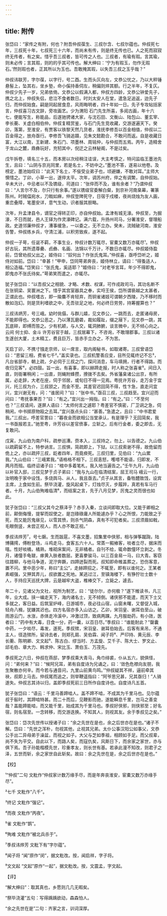 ```yaml
---
---
---
```

title: 附传
---







张岱曰：“家传之有附，何也？附吾仲叔葆生、三叔尔含、七叔尔蕴也。仲叔死七年，三叔死十年，七叔死三十六年，而尚未有传，则是终无传也已。人之死而寂寂终无传者，有之矣。惜乎吾三叔者，皆可传之人也。三叔者，有瑜有瑕。言其瑜，则未必传；言其瑕，则的的乎其可传也。解大绅曰：‘宁为有瑕玉，勿作无瑕石。’然则瑕也者，正其所以为玉也。吾敢掩其瑕，以失吾三叔之玉乎哉？”

仲叔讳联芳，字尔葆，以字行，号二酉。生而头仄向左，文恭公忧之，乃以大秤锤悬髻上，坠其右，坐乡塾，命小傒持香伺左，稍偏则焠其额。行之半年，不复仄。仲叔少先子一岁，兄弟依倚。文恭公以假满入都，仲叔方四龄，文恭公钟爱先子，携之北上，仲叔失侣，悲泣不食者数日。时刘太安人在堂，遣急足追返，迨先子归，而仲叔始食。嗣是同起居食息，风雨晦明者，四十年如一日。先子专攻帖括家言，仲叔喜习古文辞，旁攻画艺。少为渭阳 石门先生所喜，多阅古画，年十六七，便能写生，称能品，后遂驰骋诸大家，与沈石田、文衡山、陆包山、董玄宰、李长蘅、关虚白相伯仲。仲叔复精赏鉴，与石门先生竞收藏，交游遂遍天下。癸卯，落第，至淮安，有贾客以铁黎天然几货者，淮抚李修吾以百金相值，仲叔以二百金得之，放舟亟行。李修吾飞骑追蹑，见朱文懿勘合，不敢问而返。自是收藏日富，大江以南，王新建、朱石门、项墨林、周铭仲，与仲叔而五焉。丙午，造精舍于龙山之麓，鼎彝玩好，充牣其中，倪迂之云林秘阁，不是过矣。

戊午拆卷，填名三十五，而本房以次经稍注诖误，大主考慎之，特问监临王墨池先生，且曰：“山阴与京兆同里，若是名士，不妨中之。”墨池不答，遂易以他卷。及榜定，墨池始叹曰：“此天下名士，不佞受业弟子也，顷避嫌，不敢对耳。”主师大懊惜之。丁卯，小草一出，遂倅太平。次年，调苏州府，倅之有调繁，自仲叔始。辛未大计，中忌者以不及镌级，司道曰：“张倅而不及，谁有余者？”乃谓仲叔曰：“人言尔不及，尔只行有余事。”遂以镌级官委解白粲，到京补河南臬幕，署篆陈州。时贼偪宛水，刀戟如麻，仲叔登陴死守，日宿于戍楼，夜尚烧烛为友人画，重峦叠障，笔墨安详，意气生动，识者服其胆略。

次年，升孟津县令，谪官之得转正印，亦自仲叔始。孟津有城无濠。仲叔至，为掘濠，不日而就，邑人王铎为作灵濠碑记。满六载，升扬州司马，分署淮安，督理船政。史道邻廉仲叔才，漕事缓急，一以委之，无不立办。癸未，流贼破河南，淮安告警，仲叔练乡兵，守清江浦，以积劳致疾，遂不起。

仲叔一子萼，任诞不羁，不事生业，仲叔计数万辄尽，宦橐又数万亦辄尽¹。仲叔好古玩，其所遗尊罍、卣彝、名画、法锦以千万计，不数日亦辄尽。仲叔姬侍盈前，岱曾劝叔父出之，姬侍曰：“奴何出？作张氏鬼耳。”仲叔喜，亟呼岱听之，姬侍对如前。岱曰：“幸甚！”甲申，岱同萼弟奔丧，姬侍林立，请曰：“得蚤适人，相公造福。”岱笑曰：“张氏鬼，奚适耶？”姬侍曰：“对老爷言耳，年少不得即鬼，即鬼亦不张氏待矣。”萼弟笑而遣之，亦辄尽。

犹子张岱曰：“以吾叔父之相貌、才略、术数、权谋，可作戎政司马，其功名断不在张铜梁、吴寰洲之下。惜乎其宫室器具之奉，实埒王侯，岱所谓亵越之太甚者，正谓此也。仲叔嗜古，即一隃麋不肯轻弃，而铜雀诸妓可谓朝夕西陵，乃不移时而散如泡幻。则是货利嗜欲之中，无吾驻足之地，何必终日劳劳，持筹握算也？”

三叔讳炳芳，号三峨。幼时佻傝，与群儿嬉，见文恭公，一跳而去，走匿诸母房，不能即得也。文恭公恶之，乃以薄瓦磨砻，裁如履趾，缀之屦下，见文恭一跳，其瓦底碎，即缚而笞之。少有机颖，与人交，辄洞肺腑，谈言微中，无不倾心向之。云间 何士抑、金斗 许芳谷官于越，三叔居幕下，不咨询，不敢理郡事。三叔以诸生遂创大厦，土木精工，费且巨万，皆赤手立办之，不为苦。

天启丁卯，不携寸镪走京师，以一席言，取内阁秘书，如取诸寄。三叔曾语岱曰：“恩留三相，费省七千²。”盖实录也。三叔机警善应变，目所见辄终记不忘³，凡台省部寺，朝上疏，夕必伺于三叔之门，探问消息，车马填拥，行者不得路。而夜归见客⁴，必四鼓。旨一出，有喜事，即以赫蹄走报，时人称之张喜雀⁵。间日入直，则衙署稍闲；一出直，则蝇附蜂攒，撩拨不去矣。外省藩臬诸公出京，有所属，必走辞，大老在座，伺于邻居，或旬日不得一见焉。粤抚许芳谷，走万金于宜兴，托三叔为介，三叔颔之，而金不至。其差官迟回简不得，性卞急，直走问宜兴，宜兴谢无有，问：“谁居间？”曰：“张中书。”亟召三叔，三叔趋至。宜兴迎而问曰：“粤抚事果否？”曰：“有之。”宜兴出一拇指。曰：“有之。”曰：“不至何也？”三叔请间，遂屏人语曰：“太师何言之遽耶？粤差官不慎密，厂卫诇之急，伺稍闲，中书掷原物殴之去耳。”宜兴亟点头曰：“甚善。”急遣之，且曰：“中书君爱我。”三叔出，呼差官詈曰：“暮夜金而欲相公当堂承认，有是理乎？无回简矣，我一书亟报若主。”驰至粤，许芳谷以差官偾事，立斩之。后有行金者，委之即去，无复敢问。

戊寅，九山伯为南户科，疏参巡漕。赍本入，三叔持之，勿上，以告德之。九山伯以疏羁留不上，特参讷言。三叔惧，简疏即上，下狱。以三叔索谢不得，故佹留而佹上之，亦以疏抨三叔，龁者四年，而竟瘐死。三叔归里，见伯曰：“九山累我。”九山伯曰：“三峨累我。”语格格不相下。三叔恚怒，嚄唶不能语，归即发，不两月而殂。临终诏诸子曰：“棺中多着笔札，我入地当遍告之。”壬午九月，九山伯以补官入邸，三叔见梦于贞子弟曰：“我与九山在临清结案，屈王司马 峨云一行，汝明晚于家中设饯，多烧舆马、从人，我且亟去。”贞子从其言，备牲醴致饯，设宾主席，上食如生前。祭毕浇灌，旋风起桌下，灯烛尽灭，步履踤，真若有车马行者。十月，九山伯殉难临清⁶，而结案之言，先于八月见梦，厉鬼之灵而很也如此。

犹子张岱曰：“三叔父其今之蔡泽乎？赤手入秦，立谈间即取大位。又能于卿相之前，颠倒侮慢，提挈而奴使之，是岂碌碌庸人所能遽办乎？心之所恨，力能致之于死，而又能厉鬼昼见，以雪其愤，则杀气阴森，真有不可犯者矣。三叔须眉如戟，毛眼倒竖，未尝正视人，而人亦不敢正视。”

季叔讳烨芳⁷，号七磐。生而跋扈，不喜文墨，招集里中侠邪，相与弹筝蹴踘，陆博蒱摴，傅粉登场，斗鸡走马，食客五六十人。常蒸一豭飨客，啖者立尽，据床而嘻。性好啖橘，橘熟，堆砌床案间，无非橘者。自刊不给，辄命数僮环立剥之。冬月，诸僮手龟皲，瘃黄入肤者数层。更喜豢骏马，以三百金易一马，曰大青。客窃往踖柳，与他马争道，泥泞奔蹶，四蹄迸裂而死。叔知即命帷盖葬之，恐伤客意，置不问。里中恶少年，称曰“主公”，走赫蹄招之，不辄至，即有以谁何之。王某者素崛强，又狎其弄儿，叔欲置之死地。某逃过江，至镇海楼下，有狰狞壮士数十人，手持应天巡抚大牌，云是越牢大盗，椎棒交下，立毙之，遽去。

年二十，见诸父为文社，视所为制艺，曰：“徒尔尔，亦何极？”遂下帷读书，凡三年，业大成。挟一编走天下，海内诸名士，无不倾倒。诸侠邪不能遣，而天下士又多就之，客日益。后筑室炉峰，日游城市，夜必往山宿，山窗未曙，又督促入城，轻舟八楫，犹嫌其迟也。四方名宿亦多入山访之。乙卯，宋羽皇、谢耳伯至山，破雨游云门，水涨，赤体走冷溪中，冲激过顶，致病两踝。九月服劫药，有小效，医者曰：“药中有大毒，日食一分，药一囊，以百日尽。”季叔曰：“谁能耐此？”罄囊中药，一夕啖尽，毒发，遂死。季叔殡，宋羽皇、谢耳伯始去。后客有来吊，不通主人，径造殡所，留诗去者，则郑孔肩、吴伯霖、闻子将⁸、严印持、黄元辰、李长蘅、陈明卿、文文起⁹、陈古白、缪当时、方孟旋、艾千子、陈大士、罗文止、邱毛伯、章大力、韩求仲、宋比玉、萧伯玉、万茂先。

季叔死之六日，仲叔在燕邸，梦季叔乘大青马，角巾绯裘，仆从五六，貌俱怪，问：“弟何来？”曰：“候阿兄耳，弟有自度诗为兄诵之，曰：‘敛色危襟向友朋，我生聚散亦何辛。而今若与通音问，九里山前黄鸟鸣。’”仲叔疑其不祥，逼前牵其袂，叔即上马去。仲叔尾而追之，则举鞭遥指曰：“阿爷思兄甚，兄其亟归！”人骑遂失。仲叔志其诗以归，盖即季叔死前三日所作自度诗也。自度诗凡五首。

犹子张岱曰：“语云：千里马善蹄啮人。盖不蹄不啮，不成其为千里马也。见尔蕴叔于髫时，其蹄啮特甚。而二十而后，见鞭影而驰，遂能瞬息千里，岂马之善变哉？盖能蹄能啮，而又能千里，始成其为千里马也。季叔好侠邪，则侠邪至；好名宿，则名宿至。一念转移，而交游迭换。不知其人，则视其友。余于季叔见之矣。”

张岱曰：岱次先世传以授诸子曰：“余之先世在是也，余之后世亦在是也。”诸子不解。岱曰：“先世之浑朴，勿视其他，止视其兄弟。太仆公事汉阳公如事父，文恭公手出二异母弟于澡盆，而视之如子。大父与芝如季祖，相顾如手足。而父叔辈，尚不失为平交。自此以下，而路人矣，而寇仇矣，风斯日下，而余家之家世，亦与俱下焉。吾子孙能楷模先世，珍重孝友，则长世有基。若承此漫不知改，则君子之泽，五世而斩，余之家世自此斩矣。故曰：余之先世在是，余之后世亦在是也。”

【校】

¹“仲叔”二句 文粃作“仲叔家计数万缘手尽，而是年奔丧淮安，宦橐又数万亦缘手尽”。

²七千 文粃作“八千”。

³终记 文粃作“强记”。

⁴而夜 文粃作“丙夜”。

⁵雀 文粃作“鹊”。

⁶殉难 文粃作“被北兵杀于”。

⁷季叔讳烨芳 文粃下有“字尔蕴”。

⁸闻子将 “闻”原作“闵”，据文粃改。按，闻启祥，字子将。

⁹文文起 “文起”原作“一起”，据文粃改。按，文震孟，字文起。

【评】

“解大绅曰”：取其真也，乡愿则几几无暇矣。

“祭毕浇灌”五句：写得踽踽欲动，森森怕人。

“余之先世在是”二句：齐家之言，训词深厚。